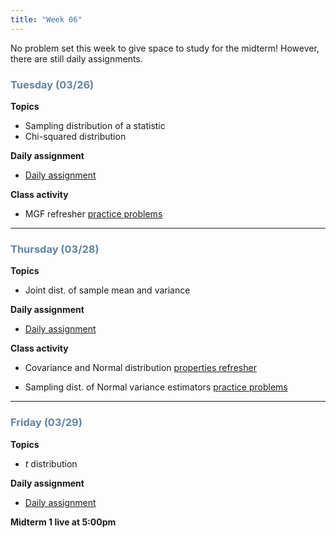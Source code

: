 ```yaml
---
title: "Week 06"
---
```


No problem set this week to give space to study for the midterm! However, there are still daily assignments.

::: {style="color: #6284a2"}
### Tuesday (03/26)
:::

**Topics**

-   Sampling distribution of a statistic
-   Chi-squared distribution

**Daily assignment**

-   [Daily assignment](daily/DA_11.pdf)

**Class activity**

-   MGF refresher [practice problems](class/12_MGF.pdf)

------------------------------------------------------------------------

::: {style="color: #6284a2"}
### Thursday (03/28)
:::

**Topics**

-   Joint dist. of sample mean and variance

**Daily assignment**

-   [Daily assignment](daily/DA_12.pdf)

**Class activity**

-   Covariance and Normal distribution [properties refresher](files/cov_normal_properties.pdf)

-   Sampling dist. of Normal variance estimators [practice problems](class/13_joint_dist.pdf)

------------------------------------------------------------------------

::: {style="color: #6284a2"}
### Friday (03/29)
:::

**Topics**

-   $t$ distribution

**Daily assignment**

-   [Daily assignment](daily/DA_13.pdf)

**Midterm 1 live at 5:00pm**
